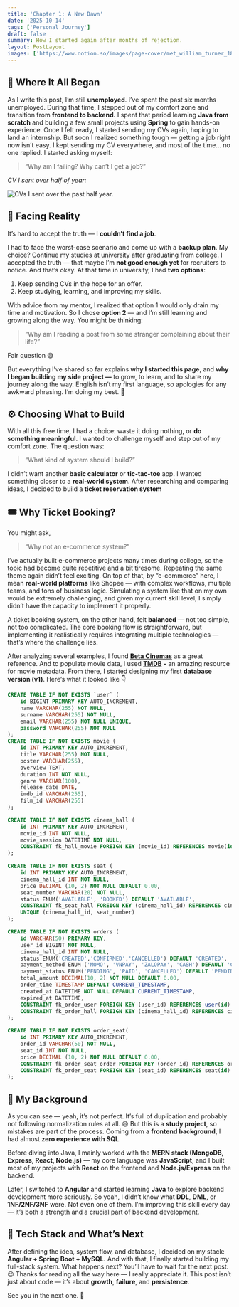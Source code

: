 ```yaml
---
title: 'Chapter 1: A New Dawn'
date: '2025-10-14'
tags: ['Personal Journey']
draft: false
summary: How I started again after months of rejection.
layout: PostLayout
images: ['https://www.notion.so/images/page-cover/met_william_turner_1835.jpg']
---
```



## 💭 Where It All Began


As I write this post, I’m still **unemployed**. I’ve spent the past six months unemployed. During that time, I stepped out of my comfort zone and transition from **frontend to backend.** I spent that period learning **Java from scratch** and building a few small projects using **Spring** to gain hands-on experience. Once I felt ready, I started sending my CVs again, hoping to land an internship. 
But soon I realized something tough — getting a job right now isn’t easy. I kept sending my CV everywhere, and most of the time… no one replied. I started asking myself:

> “Why am I failing? Why can’t I get a job?”

_CV I sent over half of year:_


![CVs I sent over the past half year.](https://prod-files-secure.s3.us-west-2.amazonaws.com/efeae8fb-3b44-437e-a57e-be87cac69182/b9c350dd-1fc9-4db6-9810-278939935fe9/Screenshot_from_2025-10-15_01-40-34.png?X-Amz-Algorithm=AWS4-HMAC-SHA256&X-Amz-Content-Sha256=UNSIGNED-PAYLOAD&X-Amz-Credential=ASIAZI2LB466YN773YDV%2F20251029%2Fus-west-2%2Fs3%2Faws4_request&X-Amz-Date=20251029T171427Z&X-Amz-Expires=3600&X-Amz-Security-Token=IQoJb3JpZ2luX2VjECEaCXVzLXdlc3QtMiJHMEUCIFJZOHir%2BpfF0S7mSXFo4fEuEiZzlJ8KlNiR7EICYbzfAiEAsNQB%2BhHj6M1IKzRuNGimSD05QapOTeUdGXc1wpntaPcqiAQI2v%2F%2F%2F%2F%2F%2F%2F%2F%2F%2FARAAGgw2Mzc0MjMxODM4MDUiDI%2B8drUjOXa8WAXZWircA8he%2BDT9CktOmW8JUTeMrstbEI5c19w71i7W8rjCNMnXCXxbTtoZNwVFArWk1CZaKj5T7ZqJKFRK7Iyb%2BiftXBx9fWl%2FqYKE2MWf7kszegkrFfc6vZ4pnpVpRVvsBn3Q050gEA4ca6GC%2BEUHh8IZqWZ6UDuSwKE%2B1nzAb0UWUCYlDUbzRXZn%2FwBtvPIwzX2HV%2BknQgVmJi6MNJpwQSsdGnWH3TMYZyN9y3%2BqUzkZXW%2FBRCiAjztm5wK3YnZlIRMAJbbMyE5ayPWvnwGzU1dhgoHePUiA06a2BtyLVD%2F7thCguTjcPwLvjcGXTeCreZrufI2HXJyqZNpRUy5s2527xL1tEnleXl%2Bps0b2fRnayHk5KPRdl9VmRJ%2BcXAIklM5lk5nDs5FgaozNZMkw7XR9IhnOMgqjmIATas%2F5%2BmcU2ilWRdSYU7sZDhG0v5wMtlEXd8Eh135dlvj5Dt2P05F%2BsMjRii4EfPC41s3%2FDEXftXqGC0dqmFqIHDe7FmEcrOC9OSURQEnioD896AfEmKDrPqgLKBsXEJZEYQR3wpTAb8xCoEBQuiAe7j2o6ecflPJQ9PWxSxHi6Pk012JGNtjtq8wm%2Bq%2B0PU7zqN8PqAbjeRgHm0Qgt8Bl%2BvktAsfNMLyRicgGOqUBxW2H9dixxl7v66ss4DXR9UkRaasZPoap5fynL7vR2R6fQMSl%2BqfuFOEj6go7jXBxZ09DOtbOEr%2BP%2FiLq%2BpGrWOr4rW5alyyAgq9yuj7%2BwxMi%2BxIf3yN4RZpfj7uflvg92KbO2h7mBqo1tlrrbiKe3ydqp%2Fc4ltiMf2tY9qAYzJb%2F2Z9jA6tR6bvxha8guU91AS875FndAtNvbYt%2FT0z6rB18uZdI&X-Amz-Signature=854c416f6b148ae78539be5f5c90c7a0b2a1907947ba031b24f276c93d6601c1&X-Amz-SignedHeaders=host&x-amz-checksum-mode=ENABLED&x-id=GetObject)


## 🥀 Facing Reality


It’s hard to accept the truth — I **couldn’t find a job**.


I had to face the worst-case scenario and come up with a **backup plan**. My choice? Continue my studies at university after graduating from college. I accepted the truth — that maybe I’m **not good enough yet** for recruiters to notice. And that’s okay. At that time in university, I had **two options**:

1. Keep sending CVs in the hope for an offer.
2. Keep studying, learning, and improving my skills.

With advice from my mentor, I realized that option 1 would only drain my time and motivation. So I chose **option 2** — and I’m still learning and growing along the way. You might be thinking:

> “Why am I reading a post from some stranger complaining about their life?”

Fair question 😅


But everything I’ve shared so far explains **why I started this page**, and **why I began building my side project —** to grow, to learn, and to share my journey along the way. English isn’t my first language, so apologies for any awkward phrasing. I’m doing my best. 🙏


## ⚙️ Choosing What to Build


With all this free time, I had a choice: waste it doing nothing, or **do something meaningful**. I wanted to challenge myself and step out of my comfort zone. The question was:

> “What kind of system should I build?”

I didn’t want another **basic calculator** or **tic-tac-toe** app. I wanted something closer to a **real-world system**. After researching and comparing ideas, I decided to build a **ticket reservation system**


## 🎟️ Why Ticket Booking?


You might ask,

> “Why not an e-commerce system?”

I’ve actually built e-commerce projects many times during college, so the topic had become quite repetitive and a bit tiresome. Repeating the same theme again didn’t feel exciting. On top of that, by “e-commerce” here, I mean **real-world platforms** like Shopee — with complex workflows, multiple teams, and tons of business logic. Simulating a system like that on my own would be extremely challenging, and given my current skill level, I simply didn’t have the capacity to implement it properly.

A ticket booking system, on the other hand, felt **balanced** — not too simple, not too complicated. The core booking flow is straightforward, but implementing it realistically requires integrating multiple technologies — that’s where the challenge lies.



After analyzing several examples, I found [**Beta Cinemas**](https://betacinemas.vn/home.htm) as a great reference. And to populate movie data, I used [**TMDB**](https://www.themoviedb.org/) **-** an amazing resource for movie metadata. From there, I started designing my first **database version (v1)**. Here’s what it looked like 👇


```sql
CREATE TABLE IF NOT EXISTS `user` (
	id BIGINT PRIMARY KEY AUTO_INCREMENT,
	name VARCHAR(255) NOT NULL,
	surname VARCHAR(255) NOT NULL,
	email VARCHAR(255) NOT NULL UNIQUE,
	password VARCHAR(255) NOT NULL
);
CREATE TABLE IF NOT EXISTS movie (
	id INT PRIMARY KEY AUTO_INCREMENT,
	title VARCHAR(255) NOT NULL,
	poster VARCHAR(255),
	overview TEXT,
	duration INT NOT NULL,
	genre VARCHAR(100),
	release_date DATE,
	imdb_id VARCHAR(255),
	film_id VARCHAR(255)
);

CREATE TABLE IF NOT EXISTS cinema_hall (
	id INT PRIMARY KEY AUTO_INCREMENT,
	movie_id INT NOT NULL,
	movie_session DATETIME NOT NULL,
	CONSTRAINT fk_hall_movie FOREIGN KEY (movie_id) REFERENCES movie(id) ON DELETE CASCADE
);

CREATE TABLE IF NOT EXISTS seat (
    id INT PRIMARY KEY AUTO_INCREMENT,
    cinema_hall_id INT NOT NULL,
    price DECIMAL (10, 2) NOT NULL DEFAULT 0.00,
    seat_number VARCHAR(20) NOT NULL,
    status ENUM('AVAILABLE', 'BOOKED') DEFAULT 'AVAILABLE',
    CONSTRAINT fk_seat_hall FOREIGN KEY (cinema_hall_id) REFERENCES cinema_hall(id) ON DELETE CASCADE,
    UNIQUE (cinema_hall_id, seat_number)
);

CREATE TABLE IF NOT EXISTS orders (
	id VARCHAR(50) PRIMARY KEY,
	user_id BIGINT NOT NULL,
	cinema_hall_id INT NOT NULL,
	status ENUM('CREATED','CONFIRMED','CANCELLED') DEFAULT 'CREATED', 
	payment_method ENUM ('MOMO', 'VNPAY', 'ZALOPAY', 'CASH') DEFAULT 'CASH',
	payment_status ENUM('PENDING', 'PAID', 'CANCELLED') DEFAULT 'PENDING',
	total_amount DECIMAL(10, 2) NOT NULL DEFAULT 0.00,
	order_time TIMESTAMP DEFAULT CURRENT_TIMESTAMP,
	created_at DATETIME NOT NULL DEFAULT CURRENT_TIMESTAMP,
	expired_at DATETIME,
	CONSTRAINT fk_order_user FOREIGN KEY (user_id) REFERENCES user(id) ON DELETE CASCADE,
	CONSTRAINT fk_order_hall FOREIGN KEY (cinema_hall_id) REFERENCES cinema_hall(id) ON DELETE CASCADE
);

CREATE TABLE IF NOT EXISTS order_seat(
	id INT PRIMARY KEY AUTO_INCREMENT,
	order_id VARCHAR(50) NOT NULL,
	seat_id INT NOT NULL,
	price DECIMAL (10, 2) NOT NULL DEFAULT 0.00,
	CONSTRAINT fk_order_seat_order FOREIGN KEY (order_id) REFERENCES orders(id) ON DELETE CASCADE,
	CONSTRAINT fk_order_seat FOREIGN KEY (seat_id) REFERENCES seat(id) ON DELETE CASCADE	
);
```


## 🧩 My Background


As you can see — yeah, it’s not perfect. It’s full of duplication and probably not following normalization rules at all. 😅 But this is a **study project**, so mistakes are part of the process. Coming from a **frontend background**, I had almost **zero experience with SQL**.


Before diving into Java, I mainly worked with the **MERN stack (MongoDB, Express, React, Node.js)** — my core language was **JavaScript**, and I built most of my projects with **React** on the frontend and **Node.js/Express** on the backend.


Later, I switched to **Angular** and started learning **Java** to explore backend development more seriously. So yeah, I didn’t know what **DDL**, **DML**, or **1NF/2NF/3NF** were. Not even one of them. I’m improving this skill every day — it’s both a strength and a crucial part of backend development.


## 🔧 Tech Stack and What’s Next


After defining the idea, system flow, and database, I decided on my stack: **Angular + Spring Boot + MySQL.** And with that, I finally started building my full-stack system. What happens next? You’ll have to wait for the next post. 😉 Thanks for reading all the way here — I really appreciate it. This post isn’t just about code — it’s about **growth**, **failure**, and **persistence**.


See you in the next one. 👋

